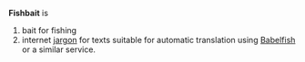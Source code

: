 '''Fishbait''' is
#bait for fishing
#internet [[jargon]] for texts suitable for automatic translation using [[Babelfish]] or a similar service.